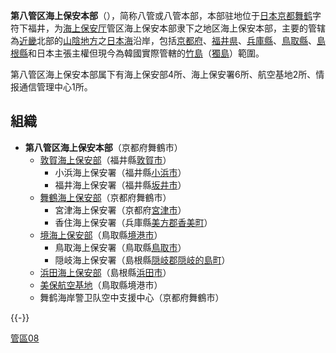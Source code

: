 {{多個問題|
{{unreferenced|time=2014-05-22T23:45:12+00:00}}
{{Copyedit translation}}
{{Expand|time=2014-05-23T00:31:53+00:00}}
}}
'''第八管区海上保安本部'''（{{lang|en|Japan 8th Regional Coast Guard Headquarters}}），简称八管或八管本部，本部驻地位于[[日本|日本]][[京都|京都]][[舞鹤|舞鹤]]字符下福井，为[[海上保安厅|海上保安厅]]管区海上保安本部隶下之地区海上保安本部，主要的管辖為[[近畿地區|近畿]]北部的[[山陰地方|山陰地方]]之[[日本海|日本海]]沿岸，包括[[京都府|京都府]]、[[福井県|福井県]]、[[兵庫縣|兵庫縣]]、[[鳥取縣|鳥取縣]]、[[島根縣|島根縣]]和日本主張主權但現今為韓國實際管轄的[[竹島|竹島]]（[[獨島|獨島]]）範圍。

第八管区海上保安本部属下有海上保安部4所、海上保安署6所、航空基地2所、情报通信管理中心1所。

== 組織 ==
* '''第八管区海上保安本部'''（京都府舞鶴市）
** [[敦賀海上保安部|敦賀海上保安部]]（福井縣[[敦賀市|敦賀市]]）
*** 小浜海上保安署（福井縣[[小浜市|小浜市]]）
*** 福井海上保安署（福井縣[[坂井市|坂井市]]）
** [[舞鶴海上保安部|舞鶴海上保安部]]（京都府舞鶴市）
*** 宮津海上保安署（京都府[[宮津市|宮津市]]）
*** 香住海上保安署（兵庫縣[[美方郡|美方郡]][[香美町|香美町]]）
** [[境海上保安部|境海上保安部]]（鳥取縣[[境港市|境港市]]）
*** 鳥取海上保安署（鳥取縣[[鳥取市|鳥取市]]）
*** 隠岐海上保安署（島根縣[[隠岐郡|隠岐郡]][[隠岐的島町|隠岐的島町]]）
** [[浜田海上保安部|浜田海上保安部]]（島根縣[[浜田市|浜田市]]）
** [[美保航空基地|美保航空基地]]（鳥取縣境港市）
** 舞鹤海岸警卫队空中支援中心（京都府舞鶴市）

{{refend}}
{{-}}
{{海上保安廳}}

[[Category:海上保安廳|管區08]]